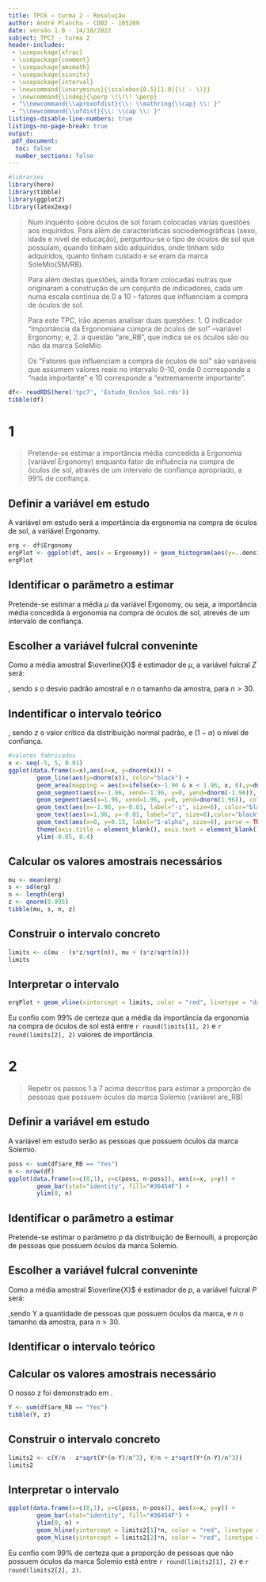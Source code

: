 ```yaml
---
title: TPC6 – turma 2 - Resolução
author: André Plancha - CDB2 - 105289
date: versão 1.0 - 14/10/2022
subject: TPC7 - turma 2
header-includes:
 - \usepackage{xfrac}
 - \usepackage{comment}
 - \usepackage{amsmath}
 - \usepackage{siunitx}
 - \usepackage{interval}
 - \newcommand{\unaryminus}{\scalebox{0.5}[1.0]{\( - \)}}
 - \newcommand{\indep}{\perp \!\!\! \perp}
 - "\\newcommand{\\aproxofdist}{\\: \\mathring{\\cap} \\: }"
 - "\\newcommand{\\ofdist}{\\: \\cap \\: }"
listings-disable-line-numbers: true
listings-no-page-break: true
output:
 pdf_document:
  toc: false
  number_sections: false
---
```


```r
#libraries
library(here)
library(tibble)
library(ggplot2)
library(latex2exp)
```

> Num inquérito sobre óculos de sol foram colocadas várias questões aos inquiridos. Para além de características sociodemográficas (sexo, idade e nível de educação), perguntou-se o tipo de óculos de sol que possuíam, quando tinham sido adquiridos, onde tinham sido adquiridos, quanto tinham custado e se eram da marca SoleMio(SM/RB).
>
> Para além destas questões, ainda foram colocadas outras que originaram a construção de um conjunto de indicadores, cada um numa escala contínua de 0 a 10 – fatores que influenciam a compra de óculos de sol.
>
> Para  este  TPC,  irão  apenas  analisar  duas  questões:  1.  O  indicador  “Importância  da Ergonomiana compra de óculos de sol” –variável Ergonomy; e, 2. a questão “are_RB”, que indica se os óculos são ou não da marca SoleMio
>
> Os “Fatores que influenciam a compra de óculos de sol” são variáveis que assumem valores reais no intervalo 0-10, onde 0 corresponde a “nada importante” e 10 corresponde a “extremamente importante”.

```r
df<- readRDS(here('tpc7', 'Estudo_Oculos_Sol.rds'))
tibble(df)
```

# 1
> Pretende-se estimar a importância média concedida à Ergonomia (variável Ergonomy) enquanto fator de influência na compra de óculos de sol, através de um intervalo de confiança apropriado, a 99% de confiança.

## Definir a variável em estudo

A variável em estudo será a importância da ergonomia na compra de óculos de sol, a variável Ergonomy.

```r
erg <- df$Ergonomy
ergPlot <- ggplot(df, aes(x = Ergonomy)) + geom_histogram(aes(y=..density..), binwidth=0.3, fill="white", color="black") + geom_density(kernel="gaussian", bw=0.5)
ergPlot
```

## Identificar o parâmetro a estimar

Pretende-se estimar a média $\mu$ da variável Ergonomy, ou seja, a importância média concedida à ergonomia na compra de óculos de sol, atrevés de um intervalo de confiança.

## Escolher a variável fulcral conveninte
Como a média amostral $\overline{X}$ é estimador de $\mu$, a variável fulcral $Z$ será:
```{=latex}
\begin{align}
 Z &= \frac{\overline{X} - \mu}{\sfrac{s}{\sqrt{n}}} \aproxofdist \text{n}(0,1)
\end{align}
```
, sendo $s$ o desvio padrão amostral e $n$ o tamanho da amostra, para $n>30$.

## Indentificar o intervalo teórico
```{=latex}
\begin{align}
&P\left[\unaryminus z < Z < z\right] = 1 - \alpha \\
&P\left[\unaryminus z < \frac{\overline{X} - \mu}{\sfrac{s}{\sqrt{n}}} < z\right] = 1 - \alpha \\
&P\left[\, \overline{X} - \frac{s \cdot z}{\sqrt{n}} < \mu < \overline{X} + \frac{s \cdot z}{\sqrt{n}}\right] = 1 - \alpha \\
&]I_{1-\alpha}[_{\mu}\, = \left] \, \overline{X} - \frac{s \cdot z}{\sqrt{n}}; \overline{X} + \frac{s \cdot z}{\sqrt{n}}\, \right[
\end{align}
```
, sendo $z$ o valor crítico da distribuição normal padrão, e $(1 - \alpha)$ o nível de confiança.

```r
#valores fabricados
x <- seq(-5, 5, 0.01)
ggplot(data.frame(x=x),aes(x=x, y=dnorm(x))) +
        geom_line(aes(y=dnorm(x)), color="black") +
        geom_area(mapping = aes(x=ifelse(x>-1.96 & x < 1.96, x, 0),y=dnorm(x), fill="black"), alpha=0.2) +
        geom_segment(aes(x=-1.96, xend=-1.96, y=0, yend=dnorm(-1.96)), color="red") +
        geom_segment(aes(x=1.96, xend=1.96, y=0, yend=dnorm(1.96)), color="red") +
        geom_text(aes(x=-1.96, y=-0.01, label="-z", size=6), color="black") +
        geom_text(aes(x=1.96, y=-0.01, label="z", size=6),color="black",) +
        geom_text(aes(x=0, y=0.15, label="1-alpha", size=6), parse = TRUE, color="black",) +
        theme(axis.title = element_blank(), axis.text = element_blank(), axis.ticks = element_blank(), legend.position = "none") +
        ylim(-0.05, 0.4)
```


## Calcular os valores amostrais necessários

```{=latex}
\begin{align}
\overline{X} &= \frac{\sum\limits_{i=1}^{n}X_i}{n}\\
s &= \sqrt{\frac{\sum\limits_{i=1}^{n}\left(X_i - \overline{X}\right)^2}{n-1}}\\
z &= \phi^{-1}(\phi(z)) \\
  &= \phi^{-1}((1-\alpha) + \sfrac{x}{2}) \\
  &= \phi^{-1}(0.995) \label{eq:z}
\end{align}
```

```r
mu <- mean(erg)
s <- sd(erg)
n <- length(erg)
z <- qnorm(0.995)
tibble(mu, s, n, z)
```


## Construir o intervalo concreto

```{=latex}
\begin{align}
]I_{0.995}[_{\mu}\, &= \left] \, \overline{X} - \frac{s \cdot z}{\sqrt{n}}; \overline{X} + \frac{s \cdot z}{\sqrt{n}}\, \right[ \\
&= \left] \, `r round(mu, 2)` - \frac{`r round(s, 2)` \cdot `r round(z, 2)`}{\sqrt{`r n`}}; `r round(mu, 2)` + \frac{`r round(s, 2)` \cdot `r round(z, 2)`}{\sqrt{`r n`}}\, \right[
\end{align}
```

```r
limits <- c(mu - (s*z/sqrt(n)), mu + (s*z/sqrt(n)))
limits
```

## Interpretar o intervalo

```r
ergPlot + geom_vline(xintercept = limits, color = "red", linetype = "dashed")
```
Eu confio com 99% de certeza que a média da importância da ergonomia na compra de óculos de sol está entre `r round(limits[1], 2)` e `r round(limits[2], 2)` valores de importância.

# 2
> Repetir os passos 1 a 7 acima descritos para estimar a proporção de pessoas que possuem óculos da marca Solemio (variável are_RB)

## Definir a variável em estudo

A variável em estudo serão as pessoas que possuem óculos da marca Solemio.

```r
poss <- sum(df$are_RB == "Yes")
n <- nrow(df)
ggplot(data.frame(x=c(0,1), y=c(poss, n-poss)), aes(x=x, y=y)) +
        geom_bar(stat="identity", fill="#36454F") +
        ylim(0, n)

```

## Identificar o parâmetro a estimar

Pretende-se estimar o parâmetro $p$ da distribuição de Bernoulli, a proporção de pessoas que possuem óculos da marca Solemio.


## Escolher a variável fulcral conveninte

Como a média amostral $\overline{X}$ é estimador de $p$, a variável fulcral $P$ será:
```{=latex}
\begin{align}
    P &= \frac{Y}{n} \aproxofdist \text{n}(p, \frac{p(1-p)}{n}) \\
    P' &= \frac{\frac{Y}{n} - p}{\sqrt{\frac{Y \cdot (n-Y)}{n^3}}} \aproxofdist \text{n}(0,1)
\end{align}
```
,sendo Y a quantidade de pessoas que possuem óculos da marca, e $n$ o tamanho da amostra, para $n>30$.

## Identificar o intervalo teórico

```{=latex}
\begin{align}
]I_{1-\alpha}[_{p}\, = \left] \frac{Y}{n} - z \cdot \sqrt{\frac{Y \cdot (n-Y)}{n^3}}; \frac{Y}{n} + z \cdot \sqrt{\frac{Y \cdot (n-Y)}{n^3}} \right[
\end{align}
```

## Calcular os valores amostrais necessário

```{=latex}
\begin{align}
Y &= \sum\limits_{i=1}^{n}X_i
\end{align}
```
O nosso z foi demonstrado em \eqref{eq:z}.
```r
Y <- sum(df$are_RB == "Yes")
tibble(Y, z)
```

## Construir o intervalo concreto

```{=latex}
\begin{align}
]I_{0.995}[_{p}\, &= \left] \frac{`r Y`}{`r n`} - `r round(z, 2)` \cdot \sqrt{\frac{`r Y` \cdot (`r n`-`r Y`)}{`r n`^3}}; \frac{`r Y`}{`r n`} + `r round(z, 2)` \cdot \sqrt{\frac{`r Y` \cdot (`r n`-`r Y`)}{`r n`^3}} \right[
\end{align}
```

```r
limits2 <- c(Y/n - z*sqrt(Y*(n-Y)/n^3), Y/n + z*sqrt(Y*(n-Y)/n^3))
limits2
```

## Interpretar o intervalo

```r
ggplot(data.frame(x=c(0,1), y=c(poss, n-poss)), aes(x=x, y=y)) +
        geom_bar(stat="identity", fill="#36454F") +
        ylim(0, n) +
        geom_hline(yintercept = limits2[1]*n, color = "red", linetype = "dashed") +
        geom_hline(yintercept = limits2[2]*n, color = "red", linetype = "dashed")
```
Eu confio com 99% de certeza que a proporção de pessoas que não possuem óculos da marca Solemio está entre `r round(limits2[1], 2)` e `r round(limits2[2], 2)`.
